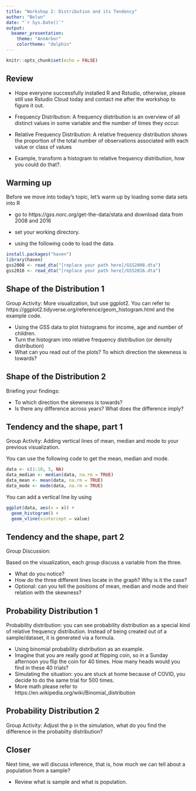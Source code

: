 ```yaml
---
title: "Workshop 2: Distribution and its Tendency"
author: "Bolun"
date: "`r Sys.Date()`"
output: 
  beamer_presentation:
    theme: "AnnArbor"
    colortheme: "dolphin"
---
```


```r
knitr::opts_chunk$set(echo = FALSE)
```

## Review

* Hope everyone successfully installed R and Rstudio, otherwise, please still use Rstudio Cloud today and contact me after the workshop to figure it out.

* Frequency Distribution: A frequency distribution is an overview of all distinct values in some variable and the number of times they occur.

* Relative Frequency Distribution: A relative frequency distribution shows the proportion of the total number of observations associated with each value or class of values

* Example, transform a histogram to relative frequency distribution, how you could do that?.

## Warming up 

Before we move into today's topic, let's warm up by loading some data sets into R

* go to https://gss.norc.org/get-the-data/stata and download data from 2008 and 2016

* set your working directory.

* using the following code to load the data.

```r
install.packages("haven")
library(haven)
gss2008 <- read_dta("[replace your path here]/GSS2008.dta")
gss2016 <- read_dta("[replace your path here]/GSS2016.dta")
```

## Shape of the Distribution 1

Group Activity: More visualization, but use ggplot2. You can refer to https://ggplot2.tidyverse.org/reference/geom_histogram.html and the example code.

* Using the GSS data to plot histograms for income, age and number of children.
* Turn the histogram into relative frequency distribution (or density distribution)
* What can you read out of the plots? To which direction the skewness is towards?

## Shape of the Distribution 2

Briefing your findings:

* To which direction the skewness is towards?
* Is there any difference across years? What does the difference imply?

## Tendency and the shape, part 1

Group Activity: Adding vertical lines of mean, median and mode to your previous visualization. 

You can use the following code to get the mean, median and mode. 
```r
data <- c(1:10, 5, NA)
data_median <- median(data, na.rm = TRUE)
data_mean <- mean(data, na.rm = TRUE)
data_mode <- mode(data, na.rm = TRUE)
```

You can add a vertical line by using
```r
ggplot(data, aes(x = x)) + 
  geom_histogram() + 
  geom_vline(xintercept = value)
```

## Tendency and the shape, part 2

Group Discussion: 

Based on the visualization, each group discuss a variable from the three.

* What do you notice? 
* How do the three different lines locate in the graph? Why is it the case?
* Optional: can you tell the positions of mean, median and mode and their relation with the skewness?

## Probability Distribution 1

Probability distribution: you can see probability distribution as a special kind of relative frequency distribution. Instead of being created out of a sample/dataset, it is generated via a formula. 

* Using binomial probability distribution as an example.  
* Imagine that you are really good at flipping coin, so in a Sunday afternoon you flip the coin for 40 times. How many heads would you find in these 40 trials? 
* Simulating the situation: you are stuck at home because of COVID, you decide to do the same trial for 500 times. 
* More math please refer to https://en.wikipedia.org/wiki/Binomial_distribution

## Probability Distribution 2

Group Activity: Adjust the p in the simulation, what do you find the difference in the probabilty distribution?

## Closer

Next time, we will discuss inference, that is, how much we can tell about a population from a sample?

* Review what is sample and what is population. 



